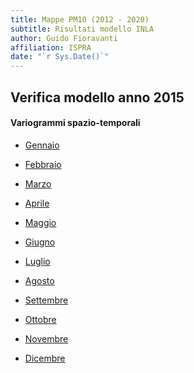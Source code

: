 ```yaml
---
title: Mappe PM10 (2012 - 2020)
subtitle: Risultati modello INLA
author: Guido Fioravanti
affiliation: ISPRA
date: "`r Sys.Date()`"
---
```


## Verifica modello anno 2015

#### Variogrammi spazio-temporali

- [Gennaio](./variogrammi/spatioTemporalVariogram_2015_1.html)

- [Febbraio](./variogrammi/spatioTemporalVariogram_2015_2.html)

- [Marzo](./variogrammi/spatioTemporalVariogram_2015_3.html)

- [Aprile](./variogrammi/spatioTemporalVariogram_2015_4.html)

- [Maggio](./variogrammi/spatioTemporalVariogram_2015_5.html)

- [Giugno](./variogrammi/spatioTemporalVariogram_2015_6.html)

- [Luglio](./variogrammi/spatioTemporalVariogram_2015_7.html)

- [Agosto](./variogrammi/spatioTemporalVariogram_2015_8.html)

- [Settembre](./variogrammi/spatioTemporalVariogram_2015_9.html)

- [Ottobre](./variogrammi/spatioTemporalVariogram_2015_10.html)

- [Novembre](./variogrammi/spatioTemporalVariogram_2015_11.html)

- [Dicembre](./variogrammi/spatioTemporalVariogram_2015_12.html)